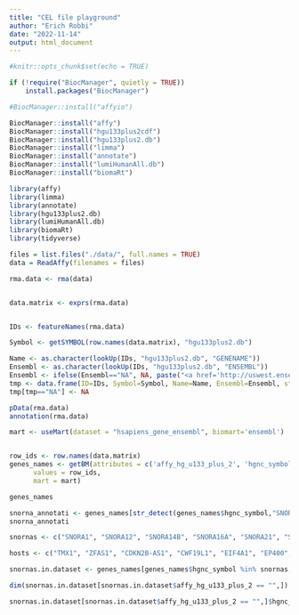 ```yaml
---
title: "CEL file playground"
author: "Erich Robbi"
date: "2022-11-14"
output: html_document
---
```


```r
#knitr::opts_chunk$set(echo = TRUE)
```

```r

if (!require("BiocManager", quietly = TRUE))
    install.packages("BiocManager")

#BiocManager::install("affyio")

```


```r
BiocManager::install("affy")
BiocManager::install("hgu133plus2cdf")
BiocManager::install("hgu133plus2.db")
BiocManager::install("limma")
BiocManager::install("annotate")
BiocManager::install("lumiHumanAll.db")
BiocManager::install("biomaRt")

```

```r
library(affy)
library(limma)
library(annotate)
library(hgu133plus2.db)
library(lumiHumanAll.db)
library(biomaRt)
library(tidyverse)

files = list.files("./data/", full.names = TRUE)
data = ReadAffy(filenames = files)
```

```r
rma.data <- rma(data)


data.matrix <- exprs(rma.data)


IDs <- featureNames(rma.data)

Symbol <- getSYMBOL(row.names(data.matrix), "hgu133plus2.db")

Name <- as.character(lookUp(IDs, "hgu133plus2.db", "GENENAME"))
Ensembl <- as.character(lookUp(IDs, "hgu133plus2.db", "ENSEMBL"))
Ensembl <- ifelse(Ensembl=="NA", NA, paste("<a href='http://uswest.ensembl.org/Homo_sapiens/Gene/Summary?g=", Ensembl, "'>", Ensembl, "</a>", sep=""))
tmp <- data.frame(ID=IDs, Symbol=Symbol, Name=Name, Ensembl=Ensembl, stringsAsFactors=F)
tmp[tmp=="NA"] <- NA


```

```r
pData(rma.data)
annotation(rma.data)
```

```r

mart <- useMart(dataset = "hsapiens_gene_ensembl", biomart='ensembl')


row_ids <- row.names(data.matrix)
genes_names <- getBM(attributes = c('affy_hg_u133_plus_2', 'hgnc_symbol'),
      values = row_ids, 
      mart = mart)
```

```r
genes_names
```

```r
snorna_annotati <- genes_names[str_detect(genes_names$hgnc_symbol,"SNOR")== TRUE & genes_names$affy_hg_u133_plus_2 != "",]
snorna_annotati
```

```r
snornas <- c("SNORA1", "SNORA12", "SNORA14B", "SNORA16A", "SNORA21", "SNORA23", "SNORA24", "SNORA32", "SNORA38", "SNORA44", "SNORA48", "SNORA49", "SNORA52", "SNORA53", "SNORA57", "SNORA61", "SNORA63", "SNORA64", "SNORA65", "SNORA70", "SNORA71C", "SNORA73A", "SNORA73B", "SNORA75", "SNORA78", "SNORA8", "SNORD10", "SNORD102", "SNORD104", "SNORD105", "SNORD105B", "SNORD108", "SNORD110", "SNORD111B", "SNORD113-3", "SNORD113-4", "SNORD114-1", "SNORD114-13", "SNORD114-14", "SNORD114-19", "SNORD114-20", "SNORD114-21", "SNORD115-23", "SNORD115-32", "SNORD116-13", "SNORD119", "SNORD12", "SNORD12B", "SNORD13", "SNORD14A", "SNORD14C", "SNORD14D", "SNORD15B", "SNORD16", "SNORD17", "SNORD18A", "SNORD1B", "SNORD20", "SNORD22", "SNORD26", "SNORD28", "SNORD29", "SNORD32A", "SNORD33", "SNORD34", "SNORD35A", "SNORD36A", "SNORD36B", "SNORD38A", "SNORD3A", "SNORD3D", "SNORD41", "SNORD42A", "SNORD42B", "SNORD44", "SNORD45A", "SNORD47", "SNORD49B", "SNORD4B", "SNORD5", "SNORD50A", "SNORD52", "SNORD53", "SNORD54", "SNORD55", "SNORD56", "SNORD57", "SNORD58A", "SNORD58C", "SNORD59A", "SNORD60", "SNORD63", "SNORD64", "SNORD65", "SNORD68", "SNORD69", "SNORD71", "SNORD74", "SNORD76", "SNORD8", "SNORD81", "SNORD82", "SNORD84", "SNORD86", "SNORD87", "SNORD89", "SNORD94", "SNORD96A", "SNORD97", "SNORD99")

hosts <- c("TMX1", "ZFAS1", "CDKN2B-AS1", "CWF19L1", "EIF4A1", "EP400", "HIF1A-AS2", "MEG8", "NOP56", "RACK1", "RPL13A", "RPS13", "SCARNA12", "SNHG12", "SNHG20", "SNHG5", "SNHG6", "SNHG7", "SNHG8")

snornas.in.dataset <- genes_names[genes_names$hgnc_symbol %in% snornas,]

dim(snornas.in.dataset[snornas.in.dataset$affy_hg_u133_plus_2 == "",])
```

```r
snornas.in.dataset[snornas.in.dataset$affy_hg_u133_plus_2 == "",]$hgnc_symbol
```

